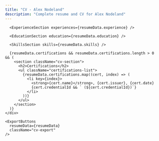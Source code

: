 ```yaml
---
title: "CV - Alex Nodeland"
description: "Complete resume and CV for Alex Nodeland"
---
```



<Layout>
  <SEO title="CV" />
  <div className="cv">
    <div id="resume-content">
      <ResumeHeader personal={resumeData.personal} />
      
      <ExperienceSection experiences={resumeData.experience} />
      
      <EducationSection education={resumeData.education} />
      
      <SkillsSection skills={resumeData.skills} />
      
      {resumeData.certifications && resumeData.certifications.length > 0 && (
        <section className="cv-section">
          <h2>Certifications</h2>
          <ul className="certifications-list">
            {resumeData.certifications.map((cert, index) => (
              <li key={index}>
                <strong>{cert.name}</strong>, {cert.issuer}, {cert.date}
                {cert.credentialId && ` (${cert.credentialId})`}
              </li>
            ))}
          </ul>
        </section>
      )}
    </div>
    
    <ExportButtons 
      resumeData={resumeData} 
      className="cv-export"
    />
  </div>
</Layout>
